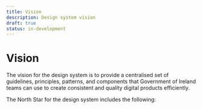 ```yaml
---
title: Vision
description: Design system vision
draft: true
status: in-development
---
```


# Vision

The vision for the design system is to provide a centralised set of guidelines, principles, patterns, and components that Government of Ireland teams can use to create consistent and quality digital products efficiently.

The North Star for the design system includes the following:

<Vision />
